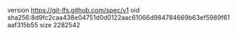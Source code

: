 version https://git-lfs.github.com/spec/v1
oid sha256:8d9fc2caa438e04751d0d0122aac61066d984784669b63ef5989f61aaf315b55
size 2282542
